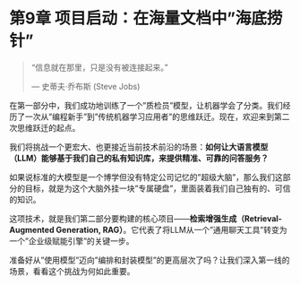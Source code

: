 # 第9章 项目启动：在海量文档中"海底捞针" {#sec-rag-kickoff}

> "信息就在那里，只是没有被连接起来。"
>
> --- 史蒂夫·乔布斯 (Steve Jobs)

在第一部分中，我们成功地训练了一个"质检员"模型，让机器学会了分类。我们经历了一次从"编程新手"到"传统机器学习应用者"的思维跃迁。现在，欢迎来到第二次思维跃迁的起点。

我们将挑战一个更宏大、也更接近当前技术前沿的场景：**如何让大语言模型（LLM）能够基于我们自己的私有知识库，来提供精准、可靠的问答服务？**

如果说标准的大模型是一个博学但没有特定公司记忆的"超级大脑"，那么我们这部分的目标，就是为这个大脑外挂一块"专属硬盘"，里面装着我们自己独有的、可信的知识。

这项技术，就是我们第二部分要构建的核心项目——**检索增强生成（Retrieval-Augmented Generation, RAG）**。它代表了将LLM从一个"通用聊天工具"转变为一个"企业级赋能引擎"的关键一步。

准备好从"使用模型"迈向"编排和封装模型"的更高层次了吗？让我们深入第一线的场景，看看这个挑战为何如此重要。 